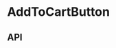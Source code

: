 
<Meta
  title="Components/AddToCartButton"
  component={AddToCartButton}
  decorators={[withKnobs]}
/>

# AddToCartButton

<Preview>
  <Story name="Base component">
    <AddToCartContextProvider value={useAddToCart()}>
      <VariantSelectContextProvider value={useVariantSelect()}>
        <AddToCartButton
          dataTestRef="ADD_TO_CART_SMALL_CTA"
          productName="Product"
        />
      </VariantSelectContextProvider>
    </AddToCartContextProvider>
  </Story>
</Preview>

## API

<Props of={AddToCartButton} />
